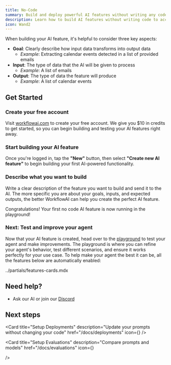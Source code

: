 ```yaml
---
title: No-Code
summary: Build and deploy powerful AI features without writing any code. This quickstart guide walks you through creating, testing, and improving your AI agents on the WorkflowAI platform.
description: Learn how to build AI features without writing code to access 100+ models, observe your agents' behavior in real-time, and update prompts through deployments without changing code.
icon: Wand2
---
```



<Callout type="info">
  When building your AI feature, it's helpful to consider three key aspects:

- **Goal**: Clearly describe how input data transforms into output data
  - *Example*: Extracting calendar events detected in a list of provided emails
- **Input**: The type of data that the AI will be given to process
  - *Example*: A list of emails
- **Output**: The type of data the feature will produce  
  - *Example*: A list of calendar events
</Callout>

## Get Started

<Steps>
<Step>

### Create your free account

Visit [workflowai.com](https://workflowai.com) to create your free account. We give you $10 in credits to get started, so you can begin building and testing your AI features right away.

</Step>

<Step>

### Start building your AI feature

Once you're logged in, tap the **"New"** button, then select **"Create new AI feature"** to begin building your first AI-powered functionality.

</Step>

<Step>

### Describe what you want to build

Write a clear description of the feature you want to build and send it to the AI. The more specific you are about your goals, inputs, and expected outputs, the better WorkflowAI can help you create the perfect AI feature.

<Callout type="success">
  Congratulations! Your first no code AI feature is now running in the playground!
</Callout>

</Step>

<Step>

### Next: Test and improve your agent

Now that your AI feature is created, head over to the [playground](/docs/playground) to test your agent and make improvements. The playground is where you can refine your agent's behavior, test different scenarios, and ensure it works perfectly for your use case. To help make your agent the best it can be, all the features below are automatically enabled:

<include>../partials/features-cards.mdx</include>

</Step>

</Steps>

## Need help?

- Ask our AI or join our [Discord](https://discord.com/invite/auuf8DREZh)

## Next steps

<Card 
  title="Setup Deployments" 
  description="Update your prompts without changing your code"
  href="/docs/deployments" 
  icon={<UploadCloud />}
/>
<br />

<Card 
  title="Setup Evaluations" 
  description="Compare prompts and models"
  href="/docs/evaluations" 
  icon={<BarChart3 />}

/>